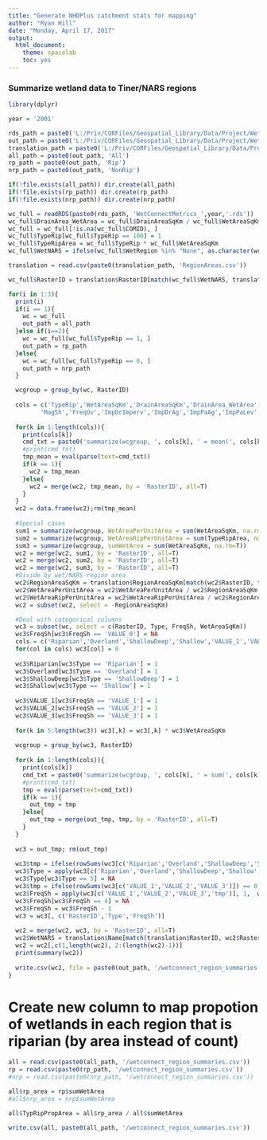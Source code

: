 ```yaml
---
title: "Generate NHDPlus catchment stats for mapping"
author: "Ryan Hill"
date: "Monday, April 17, 2017"
output:
  html_document:
    theme: spacelab
    toc: yes
---
```



### Summarize wetland data to Tiner/NARS regions
```r
library(dplyr)

year = '2001'

rds_path = paste0('L:/Priv/CORFiles/Geospatial_Library/Data/Project/WetlandConnectivity/SpatialDataInputs/Wetlands_NLCD',year,'/FinalTables/')
out_path = paste0('L:/Priv/CORFiles/Geospatial_Library/Data/Project/WetlandConnectivity/SpatialDataInputs/Wetlands_NLCD',year,'/FinalTables/TinerNARSTables/')
translation_path = paste0('L:/Priv/CORFiles/Geospatial_Library/Data/Project/WetlandConnectivity/SpatialDataInputs/Wetlands_NLCD',year,'/MapRasters/TinerNARSRegions/')
all_path = paste0(out_path, 'All')
rp_path = paste0(out_path, 'Rip')
nrp_path = paste0(out_path, 'NonRip')

if(!file.exists(all_path)) dir.create(all_path) 
if(!file.exists(rp_path)) dir.create(rp_path) 
if(!file.exists(nrp_path)) dir.create(nrp_path)

wc_full = readRDS(paste0(rds_path, 'WetConnectMetrics_',year,'.rds'))
wc_full$DrainArea_WetArea = wc_full$DrainAreaSqKm / wc_full$WetAreaSqKm
wc_full = wc_full[!is.na(wc_full$COMID), ]
wc_full$TypeRip[wc_full$TypeRip == 100] = 1
wc_full$TypeRipArea = wc_full$TypeRip * wc_full$WetAreaSqKm
wc_full$WetNARS = ifelse(wc_full$WetRegion %in% "None", as.character(wc_full$WSA_9), as.character(wc_full$WetRegion))

translation = read.csv(paste0(translation_path, 'RegionAreas.csv'))

wc_full$RasterID = translation$RasterID[match(wc_full$WetNARS, translation$Name)]

for(i in 1:3){
  print(i)
  if(i == 1){
    wc = wc_full 
    out_path = all_path
  }else if(i==2){
    wc = wc_full[wc_full$TypeRip == 1, ]
    out_path = rp_path
  }else{
    wc = wc_full[wc_full$TypeRip == 0, ]
    out_path = nrp_path
  }

  wcgroup = group_by(wc, RasterID)  
  
  cols = c('TypeRip','WetAreaSqKm','DrainAreaSqKm','DrainArea_WetArea','Run','MagOv',
         'MagSh','FreqOv','ImpDrImperv','ImpDrAg','ImpPaAg','ImpPaLev','ImpPaCan')
  
  for(k in 1:length(cols)){
    print(cols[k])
    cmd_txt = paste0('summarize(wcgroup, ', cols[k], ' = mean(', cols[k], ', na.rm=T))')
    #print(cmd_txt)
    tmp_mean = eval(parse(text=cmd_txt))
    if(k == 1){
      wc2 = tmp_mean
    }else{
      wc2 = merge(wc2, tmp_mean, by = 'RasterID', all=T)
    }
  }
  wc2 = data.frame(wc2);rm(tmp_mean)
  
  #Special cases
  sum1 = summarize(wcgroup, WetAreaPerUnitArea = sum(WetAreaSqKm, na.rm=T))
  sum2 = summarize(wcgroup, WetAreaRipPerUnitArea = sum(TypeRipArea, na.rm=T))
  sum3 = summarize(wcgroup, sumWetArea = sum(WetAreaSqKm, na.rm=T))
  wc2 = merge(wc2, sum1, by = 'RasterID', all=T)
  wc2 = merge(wc2, sum2, by = 'RasterID', all=T)  
  wc2 = merge(wc2, sum3, by = 'RasterID', all=T)
  #Divide by wet/NARS region area
  wc2$RegionAreaSqKm = translation$RegionAreaSqKm[match(wc2$RasterID, translation$RasterID)]
  wc2$WetAreaPerUnitArea = wc2$WetAreaPerUnitArea / wc2$RegionAreaSqKm
  wc2$WetAreaRipPerUnitArea = wc2$WetAreaRipPerUnitArea / wc2$RegionAreaSqKm
  wc2 = subset(wc2, select = -RegionAreaSqKm)  

  #Deal with categorical columns
  wc3 = subset(wc, select = c(RasterID, Type, FreqSh, WetAreaSqKm))
  wc3$FreqSh[wc3$FreqSh == 'VALUE_0'] = NA
  cols = c('Riparian','Overland','ShallowDeep','Shallow','VALUE_1','VALUE_2','VALUE_3')
  for(col in cols) wc3[col] = 0 
  
  wc3$Riparian[wc3$Type == 'Riparian'] = 1
  wc3$Overland[wc3$Type == 'Overland'] = 1
  wc3$ShallowDeep[wc3$Type == 'ShallowDeep'] = 1
  wc3$Shallow[wc3$Type == 'Shallow'] = 1
  
  wc3$VALUE_1[wc3$FreqSh == 'VALUE_1'] = 1
  wc3$VALUE_2[wc3$FreqSh == 'VALUE_2'] = 1
  wc3$VALUE_3[wc3$FreqSh == 'VALUE_3'] = 1
  
  for(k in 5:length(wc3)) wc3[,k] = wc3[,k] * wc3$WetAreaSqKm  
  
  wcgroup = group_by(wc3, RasterID)  
  
  for(k in 1:length(cols)){
    print(cols[k])
    cmd_txt = paste0('summarize(wcgroup, ', cols[k], ' = sum(', cols[k], ', na.rm=T))')
    #print(cmd_txt)
    tmp = eval(parse(text=cmd_txt))
    if(k == 1){
      out_tmp = tmp
    }else{
      out_tmp = merge(out_tmp, tmp, by = 'RasterID', all=T)
    }
  }
  
  wc3 = out_tmp; rm(out_tmp)  
  
  wc3$tmp = ifelse(rowSums(wc3[c('Riparian','Overland','ShallowDeep','Shallow')]) == 0, 1, 0)
  wc3$Type = apply(wc3[c('Riparian','Overland','ShallowDeep','Shallow','tmp')], 1,  which.max)
  wc3$Type[wc3$Type == 5] = NA
  wc3$tmp = ifelse(rowSums(wc3[c('VALUE_1','VALUE_2','VALUE_3')]) == 0, 1, 0)
  wc3$FreqSh = apply(wc3[c('VALUE_1','VALUE_2','VALUE_3','tmp')], 1,  which.max)
  wc3$FreqSh[wc3$FreqSh == 4] = NA
  wc3$FreqSh = wc3$FreqSh - 1
  wc3 = wc3[, c('RasterID','Type','FreqSh')]
  
  wc2 = merge(wc2, wc3, by = 'RasterID', all=T) 
  wc2$WetNARS = translation$Name[match(translation$RasterID, wc2$RasterID)]
  wc2 = wc2[,c(1,length(wc2), 2:(length(wc2)-1))]
  print(summary(wc2))
 
  write.csv(wc2, file = paste0(out_path, '/wetconnect_region_summaries.csv'), row.names=F)
}

```

# Create new column to map propotion of wetlands in each region that is riparian (by area instead of count)

```r

all = read.csv(paste0(all_path, '/wetconnect_region_summaries.csv'))
rp = read.csv(paste0(rp_path, '/wetconnect_region_summaries.csv'))
#nrp = read.csv(paste0(nrp_path, '/wetconnect_region_summaries.csv'))     

all$rp_area = rp$sumWetArea
#all$nrp_area = nrp$sumWetArea

all$TypRipPropArea = all$rp_area / all$sumWetArea 

write.csv(all, paste0(all_path, '/wetconnect_region_summaries.csv'))

```















